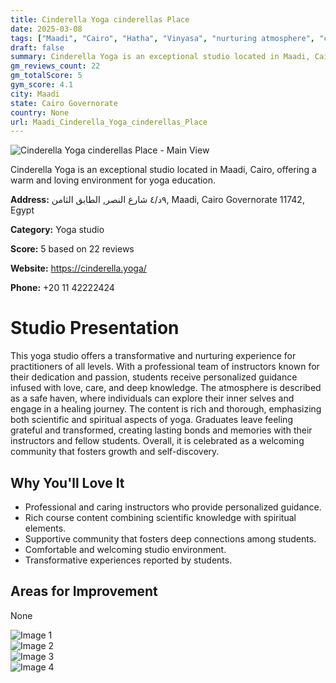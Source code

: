 ```yaml
---
title: Cinderella Yoga cinderellas Place
date: 2025-03-08
tags: ["Maadi", "Cairo", "Hatha", "Vinyasa", "nurturing atmosphere", "community", "Maadi"]  
draft: false
summary: Cinderella Yoga is an exceptional studio located in Maadi, Cairo, offering a warm and loving environment for yoga education.
gm_reviews_count: 22
gm_totalScore: 5
gym_score: 4.1
city: Maadi
state: Cairo Governorate
country: None
url: Maadi_Cinderella_Yoga_cinderellas_Place
---
```


<div className="aspect-[16/9] relative my-8">
  <img 
    src="https://lh5.googleusercontent.com/p/AF1QipNMOoRmspiW_JAjyEyZCtU9RkExLDUQczt5kZU0=w1920-h1080-k-no"
    alt="Cinderella Yoga cinderellas Place - Main View"
    className="object-cover absolute inset-0 w-full h-full rounded-lg"
  />
</div>

Cinderella Yoga is an exceptional studio located in Maadi, Cairo, offering a warm and loving environment for yoga education.

**Address:** ٩د/٤ شارع النصر, الطابق الثامن, Maadi, Cairo Governorate 11742, Egypt

**Category:** Yoga studio

**Score:** 5 based on 22 reviews

**Website:** https://cinderella.yoga/

**Phone:** +20 11 42222424

# Studio Presentation

This yoga studio offers a transformative and nurturing experience for practitioners of all levels. With a professional team of instructors known for their dedication and passion, students receive personalized guidance infused with love, care, and deep knowledge. The atmosphere is described as a safe haven, where individuals can explore their inner selves and engage in a healing journey. The content is rich and thorough, emphasizing both scientific and spiritual aspects of yoga. Graduates leave feeling grateful and transformed, creating lasting bonds and memories with their instructors and fellow students. Overall, it is celebrated as a welcoming community that fosters growth and self-discovery.



## Why You'll Love It

- Professional and caring instructors who provide personalized guidance.
- Rich course content combining scientific knowledge with spiritual elements.
- Supportive community that fosters deep connections among students.
- Comfortable and welcoming studio environment.
- Transformative experiences reported by students.

## Areas for Improvement

None

<div className="grid grid-cols-1 xl:grid-cols-2 gap-4 my-8">
<div className="aspect-[4/3] relative"><img src="https://lh5.googleusercontent.com/p/AF1QipMVDE4McZTRcOehGDmGa2OcuGscYzyeDYAbgJvB=w1920-h1080-k-no" alt="Image 1" className="object-cover absolute inset-0 w-full h-full rounded-lg" /></div>
<div className="aspect-[4/3] relative"><img src="https://lh5.googleusercontent.com/p/AF1QipPPkBUEKX-hlNl0L06Y0TYFFvYMk7Lqnm5gYtV_=w1920-h1080-k-no" alt="Image 2" className="object-cover absolute inset-0 w-full h-full rounded-lg" /></div>
<div className="aspect-[4/3] relative"><img src="https://lh5.googleusercontent.com/p/AF1QipMTJbjuttkSmoLAkJ6dyK7cqpiMwm-qJ-_NPs-b=w1920-h1080-k-no" alt="Image 3" className="object-cover absolute inset-0 w-full h-full rounded-lg" /></div>
<div className="aspect-[4/3] relative"><img src="https://lh5.googleusercontent.com/p/AF1QipOMSI598DZzwfx6fVDDZKamCQoCAlFfoyESVaSz=w1920-h1080-k-no" alt="Image 4" className="object-cover absolute inset-0 w-full h-full rounded-lg" /></div>
</div>